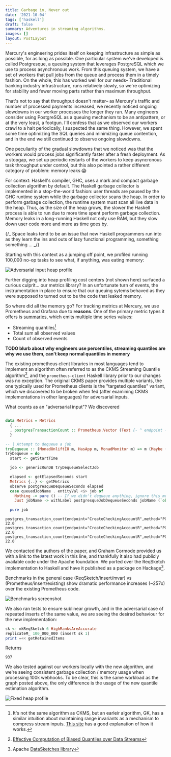 ```yaml
---
title: Garbage in, Never out
date: '2021-10-04'
tags: ['haskell']
draft: false
summary: Adventures in streaming algorithms.
images: []
layout: PostLayout
---
```


Mercury's engineering prides itself on keeping infrastructure as simple as possible, for as long as possible. One particular system we've developed
is called Postgresque, a queuing system that leverages PostgreSQL which we use to process asynchronous work. From this queuing system, we have a set
of workers that pull jobs from the queue and process them in a timely fashion. On the whole, this has worked well for our needs– Traditional banking
industry infrastructure, runs relatively slowly, so we're optimizing for stability and fewer moving parts rather than maximum throughput.

That's not to say that throughput doesn't matter– as Mercury's traffic and number of processed payments increased, we recently noticed ongoing slowdowns
in our worker processes the longer they ran. Many engineers consider using PostgreSQL as a queuing mechanism to be an antipattern, or at the very least, a footgun. I'll confess
that as we observed our workers crawl to a halt periodically, I suspected the same thing. However, we spent some time optimizing the SQL queries and minimizing queue contention,
and in the end we still continued to observe ongoing slowdowns.

One peculiarity of the gradual slowdowns that we noticed was that the workers would process jobs significantly faster after a fresh deployment. As a stopgap,
we set up periodic restarts of the workers to keep asyncronous task throughput under control, but this also pointed a rather different category of problem: memory leaks 😱

For context: Haskell's compiler, GHC, uses a mark and compact garbage collection algorithm by default.
The Haskell garbage collector is implemented in a stop-the-world fashion: user threads are paused by the GHC runtime system while the garbage collector scans the heap. In order
to perform garbage collection, the runtime system must scan all live data in the heap. Thus, as the size of the heap grows, the slower the Haskell process is able to run due to
more time spent perform garbage collection. Memory leaks in a long-running Haskell not only use RAM, but they slow down user code more and more as time goes by.

{/_ Space leaks tend to be an issue that new Haskell programmers run into as they learn the ins and outs of lazy functional programming, something something ... _/}

Starting with this context as a jumping off point, we profiled running 100,000 no-op tasks to see what, if anything, was eating memory:

![Adversarial input heap profile](https://user-images.githubusercontent.com/69209/130689107-11612e43-e7a7-4cad-8262-09ed8f951ab9.png)

Further digging into heap profiling cost centers (not shown here) surfaced a curious culprit... our metrics library? In an unfortunate turn of events,
the instrumentation in place to ensure that our queuing sytems behaved as they were supposed to turned out to be the code that leaked memory.

So where did all the memory go? For tracking metrics at Mercury, we use Prometheus and Grafana due to **reasons**. One of the primary metric
types it offers is [summaries](https://prometheus.io/docs/concepts/metric_types/#summary), which emits multiple time series values:

- Streaming quantiles[^woo]
- Total sum all observed values
- Count of observed events

**TODO blurb about why engineers use percentiles, streaming quantiles are why we use them, can't keep normal quantiles in memory**

The existing prometheus client libraries in most languages tend to implement an algorithm often referred to as the CKMS Streaming Quantile algorithm[^1],
and the `prometheus-client` Haskell library prior to our changes was no exception. The original CKMS paper provides multiple variants,
the one typically used for Prometheus clients is the "targeted quantiles" variant, which we discovered to be broken when fed (after examining CKMS implementations
in other languages) for adversarial inputs.

What counts as an "adversarial input"? We discovered

```haskell

data Metrics = Metrics
  { ...
  , postgresTransactionCount :: Prometheus.Vector (Text {- ^ endpoint -}, Text {- ^ method -}, Text {- ^ status -}) Summary
  }

-- | Attempt to dequeue a job
tryDequeue :: (MonadUnliftIO m, HasApp m, MonadMonitor m) => m (Maybe (Entity QueuedJob))
tryDequeue = do
  start <- getStartTime

  job <- genericRunDB tryDequeueSelectJob

  elapsed <- getElapsedSeconds start
  Metrics {..} <- getMetrics
  observe postgresqueDequeueSeconds elapsed
  case queuedJobName . entityVal <$> job of
    Nothing -> pure () -- If we didn't dequeue anything, ignore this metric
    Just jobName -> withLabel postgresqueJobDequeueSeconds jobName (`observe` elapsed)

  pure job
```

```prometheus
postgres_transaction_count{endpoint="CreateCheckingAccountR",method="POST",status="200",quantile="0.5"} 22.0
postgres_transaction_count{endpoint="CreateCheckingAccountR",method="POST",status="200",quantile="0.9"} 22.0
postgres_transaction_count{endpoint="CreateCheckingAccountR",method="POST",status="200",quantile="0.99"} 22.0
```

We contacted the authors of the paper, and Graham Cormode provided us with a link to the latest work in this line, and thankfully it also had publicly available code under the Apache foundation.
We ported over the ReqSketch implementation to Haskell and have it published as a package on Hackage[^3].

Benchmarks in the general case (ReqSketch/insert/mvar) vs (Prometheus/insert/existing) show dramatic performance increases (~257x) over the existing Prometheus code.

![Benchmarks screenshot](https://user-images.githubusercontent.com/69209/130644037-dc5284fb-2552-479c-8334-0901c142a067.png)

We also ran tests to ensure sublinear growth, and in the adversarial case of repeated inserts of the same value, we are seeing the desired behaviour for the new implementation:

```haskell
sk <- mkReqSketch 6 HighRanksAreAccurate
replicateM_ 100_000_000 (insert sk 1)
print =<< getRetainedItems
```

Returns

```
937
```

We also tested against our workers locally with the new algorithm, and we're seeing consistent garbage collection / memory usage when processing 100k webhooks. To be clear, this is the same workload as the graph posted above, the only difference is the usage of the new quantile estimation algorithm.

![Fixed heap profile](https://user-images.githubusercontent.com/69209/130644982-87a5fbe7-1511-4633-b10e-65444299047b.png)

[^1]: [Effective Computation of Biased Quantiles over Data Streams](http://dimacs.rutgers.edu/~graham/pubs/papers/bquant-icde.pdf)
[^2]: [Relative Error Streaming Quantiles](https://arxiv.org/abs/2004.01668)
[^3]: Apache [DataSketches library](https://datasketches.apache.org/)
[^4]: [data-sketeches Hackage package](https://hackage.haskell.org/package/data-sketches)
[^woo]: It's not the same algorithm as CKMS, but an earleir algorithm, GK, has a similar intuition about maintaining range invariants as a mechanism to compress stream inputs. [This site](http://www.mathcs.emory.edu/~cheung/Courses/584/Syllabus/08-Quantile/Greenwald.html) has a good explanation of how it works.
